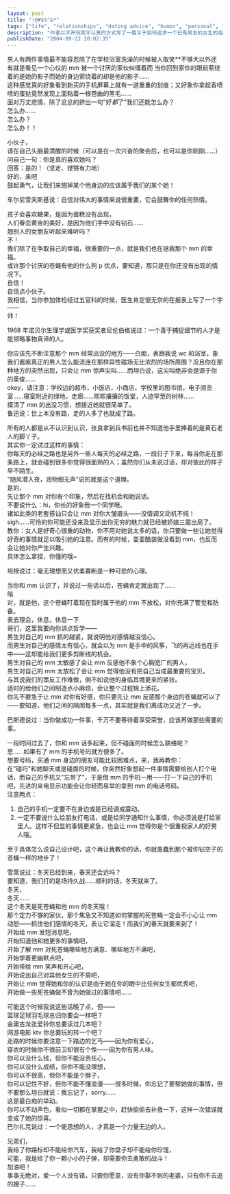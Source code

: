 ```yaml
---
layout: post
title: "!@#$%^&*"
tags: ["life", "relationships", "dating advice", "humor", "personal", "satire", "romance", "love triangle"]
description: "作者以半开玩笑半认真的方式写了一篇关于如何追求一个已有男友的女生的指南，从自信建立、制造偶遇、获取联系方式到展现个人魅力，文章引用了多位历史名人的话，既幽默又带有实用性的恋爱攻略。"
publishDate: "2004-09-22 20:02:35"
---
```


男人有两件事情最不能容忍除了在学校浴室洗澡的时候被人取笑**不够大以外还有就是看见一个心仪的 mm 被一个讨厌的家伙纠缠着而 当你回到家你的眼前萦绕着的是她的影子而她的身边萦绕着的却是他的影子……  
这种感觉真的好象看到新买的手机屏幕上就有一道重重的划痕；又好象你拿起香喷喷的蛋挞竟然发现上面粘着一根卷曲的黑毛……  
面对万丈悲情，除了忿忿的挤出一句"好*都*了"我们还能怎么办？  
怎么办……  
怎么办？  
怎么办！！

小伙子，  
请在自己头脑最清醒的时候（可以是在一次兴奋的聚会后，也可以是你刚刚……）  
问自己一句：你是真的喜欢她吗？  
回答：是的！（坚定、铿锵有力地）  
好的，来吧  
鼓起勇气，让我们来翘掉某个他身边的应该属于我们的某个她！  

车尔尼雪夫斯基说：自信对伟大的事情来说很重要，它会鼓舞你的任何热情。  

孩子会喜欢糖果，是因为蛋糕没有出现，  
人们眷恋黄金的美好，是因为他们手中没有钻石……  
翘别人的女朋友听起来难听吗？  
不！  
我们除了在争取自己的幸福，很重要的一点，就是我们也在拯救那个 mm 的幸福。  
或许那个讨厌的苍蝇有他的什么狗 p 优点，要知道，那只是在你还没有出现的情况下。  
自信！  
自信点小伙子。  
我相信，当你参加体检经过五官科的时候，医生肯定很无奈的在报表上写了一个字——  
帅！  

1968 年诺贝尔生理学或医学奖获奖者尼伦伯格说过：一个善于捕捉细节的人才是能领略事物真谛的人。  

你应该先不断注意那个 mm 经常出没的地方——白痴，表跟我说 wc 和浴室，象我们酱紫真正的男人怎么能流连在那样异性磁场无比浓烈的场所周围？况且你在那种地方的突然出现，只会让 mm 惊声尖叫……而坦白说，这尖叫绝非会是源于你的英俊……  
okey，请注意：学校边的超市，小饭店，小商店，学校里的图书馆，电子阅览室……寝室附近的绿地，走廊……熙熙攘攘的饭堂，人迹罕至的树林……  
摸清了 mm 的出没习惯，想接近她就很简单了。  
鲁迅说：世上本没有路，走的人多了也就成了路。  

所有的人都是从不认识到认识，张良拿到兵书前也并不知道他手里捧着的是黄石老人的脚丫子。  
其实你一定试过这样的事情：  
你每天的必经之路也是另外一些人每天的必经之路，一段日子下来，每当你走在那条路上，就会碰到很多你觉得很面熟的人；虽然你们从未说过话，却对彼此的样子早不陌生。  
"随风潜入夜，润物细无声"说的就是这个道理。  
是的，  
先让那个 mm 对你有个印象，然后在找机会和她说话。  
不要说什么：hi，你长的好象我一个同学哦。  
诸如此类的老套搭讪只会让 mm 对你大皱眉头——没情调又动机不纯！  
sigh……可怜的你可能还没来及显示出你无穷的魅力就已经被娇娘三震出局了。  
教你：女人是好奇心很重的动物，你不用对她说太多的话，你只要做一些让她觉得好奇的事情就足以吸引她的注意。而有的时候，耍耍酷装做没看到 mm，也反而会让她对你产生兴趣。  
具体怎么拿捏，你懂的哦~  

培根说过：毫无理想而又优柔寡断是一种可悲的心理。  

当你和 mm 认识了，并说过一些话以后，苍蝇肯定就出现了……  
嗡  
对，就是他，这个苍蝇叮着现在暂时属于他的 mm 不放松，对你充满了警觉和防备。  
表去理会，休息，休息一下  
哥们，这里我要向你讲点哲学——  
男生对自己的 mm 抓的越紧，就说明他对感情越没信心。  
而男生对自己的感情太有信心，就会以为 mm 是手中的风筝，飞的再远线也在手中——这却能给我们更多剪断线的机会。  
男生对自己的 mm 太敏感了会让 mm 反感他不象个心胸宽广的男人，  
男生对自己的 mm 太放松了会让 mm 觉得他没有把自己当成最重要的宝贝。  
与其说我们的策反工作难做，倒不如说他的身临其境更来的紧张。  
适时的给他们之间制造点小麻烦，会让整个过程锦上添花。  
你先不要急于让 mm 对你有好感，你只要先让 mm 反感那个身边的苍蝇就可以了——要知道，他们之间的隔阂每多一点，其实就是我们离成功又近了一步。  

巴斯德说过：当你做成功一件事，千万不要等待着享受荣誉，应该再做那些需要的事。  

一段时间过去了，你和 mm 话多起来，但不碰面的时候怎么联络呢？  
恩……如果有了 mm 的手机号码就方便多了。  
想要号码，买通 mm 身边的朋友可能比较困难点，来，我再教你：  
在"碰巧"和她聊天或是碰面的时候，你突然好象想起一件事情需要给别人打个电话，而自己的手机又"忘带了"，于是借 mm 的手机一用——打一下自己的手机吧，先进的来电显示功能会让你轻而易举的拿到 mm 的电话号码。  
注意两点：  

1. 自己的手机一定要不在身边或是已经调成震动。  
2. 一定不要说什么给朋友打电话，或是给同学通知什么事情，你必须说是打给家里人。这样不但显的事情更紧急，也会让 mm 觉得你是个很重视家人的好男人哦。  

至于具体怎么说自己设计吧，这个再让我教你的话，你就愚蠢到那个被你钻空子的苍蝇一样的地步了！  

雪莱说过：冬天已经到来，春天还会远吗？  
要知道，我们打的是场持久战……顺利的话，冬天就来了。  
冬天，  
冬天……  
这个冬天是死苍蝇和他 mm 的冬天哦！  
那个定力不够的家伙，那个焦急又不知道如何掌握的死苍蝇一定会不小心让 mm 动怒——抓住他们感情的冬天，表让它溜走！而我们的春天就要来到了！  
开始给 mm 发短消息吧，  
开始知道他和她更多的事情吧，  
开始了解 mm 对死苍蝇哪些地方满意、哪些地方不满吧，  
开始学着更幽默点吧，  
开始带给 mm 笑声和开心吧，  
开始说出自己对其他女生的不屑吧，  
开始让 mm 觉得她和你的认识是由于她在你的眼中比任何女生都优秀吧，  
开始做一些死苍蝇做不曾为她做过的事情吧……  

可能这个时候我说这些话晚了点，但——  
篮球足球羽毛球总归你要会一样吧？  
金庸古龙张爱铃你总要读过几本吧？  
网游电影 ktv 你总要玩的转一个吧？  
走路的时候你要注意一下路边的乞丐——因为你有爱心，  
穿衣的时候你不很前卫却很有个性——因为你有男人味。  
你可以没什么钱，但你不能没责任心，  
你可以没什么成绩，但你不能没理想，  
你可以不很高，但你不能是个胖子，  
你可以记性不好，但你不能不懂浪漫——很多时候，你忘记了要帮她做的事情，但不要那么坦白就说：我忘记了，sorry……  
这是最白痴的举动。  
你可以不动声色，看似一切都在掌握之中，赶快偷偷去补救一下，这样一次错误就变成了她的惊喜。  
巴尔扎克说过：一个能思想的人，才真是一个力量无边的人。  

兄弟们，  
我给了你路标却不能给你汽车，我给了你盘子却不能给你珍馐，  
可能，我是给了你一颗小小的子弹，却需要你去勇敢的战斗！  
加油吧！  
事事无绝对，爱一个人没有错，只要你愿意，没有你娶不到的老婆，只有你不去追的嫂子……
